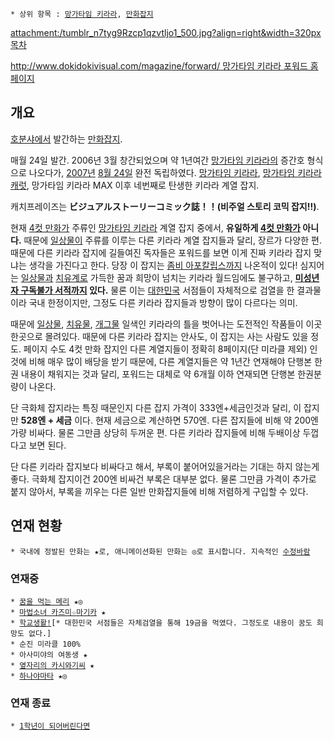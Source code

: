 {{{+1 まんがタイムきららフォワード(Forward)}}}
 * 상위 항목 : [[망가타임 키라라]], [[만화잡지]]
attachment:/tumblr_n7tyg9Rzcp1qzvtljo1_500.jpg?align=right&width=320px
[[목차]]

[[http://www.dokidokivisual.com/magazine/forward/ 망가타임 키라라 포워드 홈페이지]]

== 개요 ==
[[호분샤]]에서 발간하는 [[만화잡지]].

매월 24일 발간. 2006년 3월 창간되었으며 약 1년여간 [[망가타임 키라라]]의 증간호 형식으로 나오다가, [[2007년]] [[8월 24일]] 완전 독립하였다. [[망가타임 키라라]], [[망가타임 키라라 캐럿]], 망가타임 키라라 MAX 이후 네번째로 탄생한 키라라 계열 잡지.

캐치프레이즈는 '''ビジュアルストーリーコミック誌！！(비주얼 스토리 코믹 잡지!!)'''.

현재 [[4컷 만화]]가 주류인 [[망가타임 키라라]] 계열 잡지 중에서, '''유일하게 [[4컷 만화]]가 아니다.''' 때문에 [[일상물]]이 주류를 이루는 다른 키라라 계열 잡지들과 달리, 장르가 다양한 편. 때문에 다른 키라라 잡지에 길들여진 독자들은 포워드를 보면 이게 진짜 키라라 잡지 맞냐는 생각을 가진다고 한다. 당장 이 잡지는 [[좀비 아포칼립스]]까지 나온적이 있다! 심지어는 [[일상물]]과 [[치유계]]로 가득한 꿈과 희망이 넘치는 키라라 월드임에도 불구하고, '''[[학교생활!|미성년자 구독불가 서적]]까지 있다.''' 물론 이는 [[대한민국]] 서점들이 자체적으로 검열을 한 결과물이라 국내 한정이지만, 그정도 다른 키라라 잡지들과 방향이 많이 다르다는 의미.

때문에 [[일상물]], [[치유물]], [[개그물]] 일색인 키라라의 틀을 벗어나는 도전적인 작품들이 이곳 한곳으로 몰려있다. 때문에 다른 키라라 잡지는 안사도, 이 잡지는 사는 사람도 있을 정도. 페이지 수도 4컷 만화 잡지인 다른 계열지들이 정확히 8페이지(단 미라클 제외) 인것에 비해 매우 많이 배당을 받기 때문에, 다른 계열지들은 약 1년간 연재해야 단행본 한권 내용이 채워지는 것과 달리, 포워드는 대체로 약 6개월 이하 연재되면 단행본 한권분량이 나온다.

단 극화체 잡지라는 특징 때문인지 다른 잡지 가격이 333엔+세금인것과 달리, 이 잡지만 '''528엔 + 세금''' 이다. 현재 세금으로 계산하면 570엔. 다른 잡지들에 비해 약 200엔가량 비싸다. 물론 그만큼 상당히 두꺼운 편. 다른 키라라 잡지들에 비해 두배이상 두껍다고 보면 된다.

단 다른 키라라 잡지보다 비싸다고 해서, 부록이 붙어어있을거라는 기대는 하지 않는게 좋다. 극화체 잡지이건 200엔 비싸건 부록은 대부분 없다. 물론 그만큼 가격이 추가로 붙지 않아서, 부록을 끼우는 다른 일반 만화잡지들에 비해 저렴하게 구입할 수 있다.

== 연재 현황 ==
 * 국내에 정발된 만화는 ★로, 애니메이션화된 만화는 ◎로 표시합니다. 지속적인 [[수정바람]]
=== 연재중 ===
 * [[꿈을 먹는 메리]] ★◎
 * [[마법소녀 카즈미☆마기카]] ★
 * [[학교생활!]][* 대한민국 서점들은 자체검열을 통해 19금을 먹였다. 그정도로 내용이 꿈도 희망도 없다.]
 * 순진 미라클 100%
 * 아사미야의 여동생 ★
 * [[옆자리의 카시와기씨]] ★
 * [[하나야마타]] ★◎
=== 연재 종료 ===
 * [[1학년이 되어버린다면]] 
